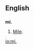 {{also|Appendix:Variations of "mi"}}
==English==

==={{abbreviation}}===
'''mi.'''

# [[mile|Mile]].

[[io:mi.]]